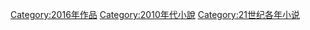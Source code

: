 {{Irregular navseasoncats||小說|2011年|2012年|2013年|2014年|2015年|2016年|2017年|2018年|2019年|2020年|2021年}}
[[Category:2016年作品|Category:2016年作品]]
[[Category:2010年代小說|Category:2010年代小說]]
[[Category:21世纪各年小说|Category:21世纪各年小说]]